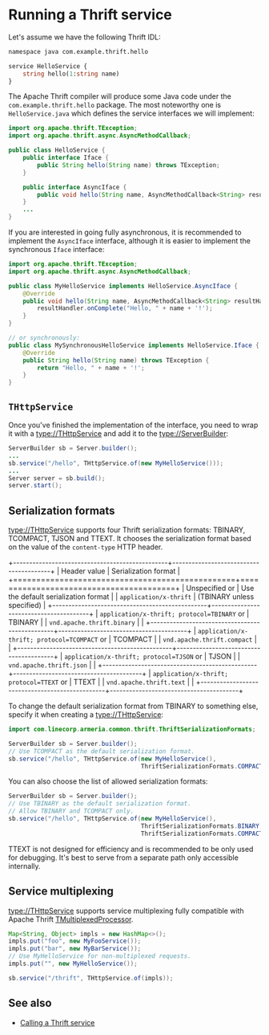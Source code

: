 # Running a Thrift service

Let's assume we have the following Thrift IDL:

```protobuf
namespace java com.example.thrift.hello

service HelloService {
    string hello(1:string name)
}
```

The Apache Thrift compiler will produce some Java code under the `com.example.thrift.hello` package.
The most noteworthy one is `HelloService.java` which defines the service interfaces we will implement:

```java
import org.apache.thrift.TException;
import org.apache.thrift.async.AsyncMethodCallback;

public class HelloService {
    public interface Iface {
        public String hello(String name) throws TException;
    }

    public interface AsyncIface {
        public void hello(String name, AsyncMethodCallback<String> resultHandler) throws TException;
    }
    ...
}
```

If you are interested in going fully asynchronous, it is recommended to implement the `AsyncIface` interface,
although it is easier to implement the synchronous `Iface` interface:

```java
import org.apache.thrift.TException;
import org.apache.thrift.async.AsyncMethodCallback;

public class MyHelloService implements HelloService.AsyncIface {
    @Override
    public void hello(String name, AsyncMethodCallback<String> resultHandler) {
        resultHandler.onComplete("Hello, " + name + '!');
    }
}

// or synchronously:
public class MySynchronousHelloService implements HelloService.Iface {
    @Override
    public String hello(String name) throws TException {
        return "Hello, " + name + '!';
    }
}
```

## `THttpService`

Once you've finished the implementation of the interface, you need to wrap it with a <type://THttpService>
and add it to the <type://ServerBuilder>:

```java
ServerBuilder sb = Server.builder();
...
sb.service("/hello", THttpService.of(new MyHelloService()));
...
Server server = sb.build();
server.start();
```

## Serialization formats

<type://THttpService> supports four Thrift serialization formats: TBINARY, TCOMPACT, TJSON and TTEXT.
It chooses the serialization format based on the value of the `content-type` HTTP header.

+------------------------------------------------+----------------------------------------+
| Header value                                   | Serialization format                   |
+================================================+========================================+
| Unspecified or                                 | Use the default serialization format   |
| `application/x-thrift`                         | (TBINARY unless specified)             |
+------------------------------------------------+----------------------------------------+
| `application/x-thrift; protocol=TBINARY` or    | TBINARY                                |
| `vnd.apache.thrift.binary`                     |                                        |
+------------------------------------------------+----------------------------------------+
| `application/x-thrift; protocol=TCOMPACT` or   | TCOMPACT                               |
| `vnd.apache.thrift.compact`                    |                                        |
+------------------------------------------------+----------------------------------------+
| `application/x-thrift; protocol=TJSON` or      | TJSON                                  |
| `vnd.apache.thrift.json`                       |                                        |
+------------------------------------------------+----------------------------------------+
| `application/x-thrift; protocol=TTEXT` or      | TTEXT                                  |
| `vnd.apache.thrift.text`                       |                                        |
+------------------------------------------------+----------------------------------------+

To change the default serialization format from TBINARY to something else, specify it when creating a
<type://THttpService>:

```java
import com.linecorp.armeria.common.thrift.ThriftSerializationFormats;

ServerBuilder sb = Server.builder();
// Use TCOMPACT as the default serialization format.
sb.service("/hello", THttpService.of(new MyHelloService(),
                                     ThriftSerializationFormats.COMPACT));
```

You can also choose the list of allowed serialization formats:

```java
ServerBuilder sb = Server.builder();
// Use TBINARY as the default serialization format.
// Allow TBINARY and TCOMPACT only.
sb.service("/hello", THttpService.of(new MyHelloService(),
                                     ThriftSerializationFormats.BINARY,
                                     ThriftSerializationFormats.COMPACT));
```

<Warning>
TTEXT is not designed for efficiency and is recommended to be only used for debugging.
It's best to serve from a separate path only accessible internally.
</Warning>

## Service multiplexing

<type://THttpService> supports service multiplexing fully compatible with Apache Thrift [TMultiplexedProcessor].

```java
Map<String, Object> impls = new HashMap<>();
impls.put("foo", new MyFooService());
impls.put("bar", new MyBarService());
// Use MyHelloService for non-multiplexed requests.
impls.put("", new MyHelloService());

sb.service("/thrift", THttpService.of(impls));
```

## See also

- [Calling a Thrift service](/docs/client-thrift)


[TMultiplexedProcessor]: https://github.com/apache/thrift/blob/400b346db2510fffa06c0ced11105e3618ce5367/lib/java/src/org/apache/thrift/TMultiplexedProcessor.java#L28
